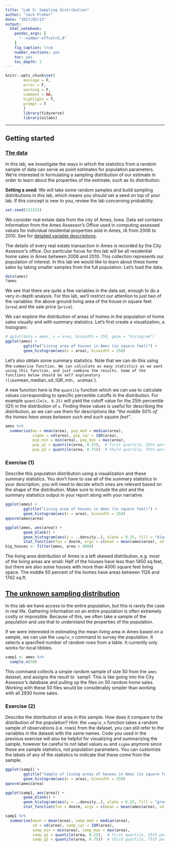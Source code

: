 ```yaml
---
title: "Lab 5: Sampling distribution"
author: "Jack Praker"
date: "2017/02/13"
output: 
  html_notebook: 
    pandoc_args: [ 
      "--number-offset=5,0" 
    ]
    fig_caption: true
    number_sections: yes
    toc: yes
    toc_depth: 3
---
```

```r
knitr::opts_chunk$set(
        message = F,
        error = F,
        warning = F,
        comment = NA,
        highlight = T,
        prompt = T
        )
        library(tidyverse)
        library(oilabs)
```
***
## Getting started

### [The data](https://github.com/petzi53/oiLabs-dplyr-ggplot/blob/master/05_sampling_distributions/sampling_distributions.Rmd#the-data)
In this lab, we investigate the ways in which the statistics from a random sample of data can serve as point estimates for population parameters. We're interested in formulating a sampling distribution of our estimate in order to learn about the properties of the estimate, such as its distribution.

**Setting a seed:** We will take some random samples and build sampling distributions in this lab, which means you should set a seed on top of your lab. If this concept is new to you, review the lab concerning probability.

```r
set.seed(232323)
```

We consider real estate data from the city of Ames, Iowa. Data set contains information from the Ames Assessor's Office used in computing assessed values for individual residential properties sold in Ames, IA from 2006 to 2010. See for [detailed variable descriptions](http://www.amstat.org/publications/jse/v19n3/decock/datadocumentation.txt).

The details of every real estate transaction in Ames is recorded by the City Assessor's office. Our particular focus for this lab will be all residential home sales in Ames between 2006 and 2010. This collection represents our population of interest. In this lab we would like to learn about these home sales by taking smaller samples from the full population. Let's load the data.

```r
data(ames)
?ames
```

We see that there are quite a few variables in the data set, enough to do a very in-depth analysis. For this lab, we'll restrict our attention to just two of the variables: the above ground living area of the house in square feet (`area`) and the sale price (`price`).

We can explore the distribution of areas of homes in the population of home sales visually and with summary statistics. Let's first create a visualization, a histogram:

```r
# qplot(data = ames, x = area, binwidth = 250, geom = "histogram")
ggplot(ames) +
        ggtitle("Living area of houses in Ames (in square feet)") +
        geom_histogram(aes(x = area), binwidth = 250)
```

Let's also obtain some summary statistics. Note that we can do this using the `summarise function. We can calculate as many statistics as we want using this function, and just combine the results. Some of the functions below should be self explanatory (like `mean`, `median`, `sd`, `IQR`, `min`, and `max`). 

A new function here is the `quantile` function which we can use to calculate values corresponding to specific percentile cutoffs in the distribution. For example `quantile(x, 0.25)` will yield the cutoff value for the 25th percentile (Q1) in the distribution of `x`. Finding these values is useful for describing the distribution, as we can use them for descriptions like _"the middle 50% of the homes have areas between such and such square feet"_.

```r
ames %>%
  summarise(mu = mean(area), pop_med = median(area), 
            sigma = sd(area), pop_iqr = IQR(area),
            pop_min = min(area), pop_max = max(area),
            pop_q1 = quantile(area, 0.25),  # first quartile, 25th percentile
            pop_q3 = quantile(area, 0.75))  # third quartile, 75th percentile
```

### Exercise (1)
Describe this population distribution using a visualization and these summary statistics. You don't have to use all of the summary statistics in your description, you will need to decide which ones are relevant based on the shape of the distribution. Make sure to include the plot and the summary statistics output in your report along with your narrative.

```r
ggplot(ames) +
        ggtitle("Living area of houses in Ames (in square feet)") +
        geom_histogram(aes(x = area), binwidth = 250)
qqnorm(ames$area)

ggplot(ames, aes(area)) +
        geom_blank() +
        geom_histogram(aes(y = ..density..), alpha = 0.25, fill = "blue", binwidth = 250) +
        stat_function(fun = dnorm, args = c(mean = mean(ames$area), sd = sd(ames$area)), col = "tomato")
big_houses <- filter(ames, area > 4000)
```
The living area distribution of Ames is a left skewed distribution, e.g. most of the living areas are small: Half of the houses have less than 1450 sq.feet, but there are also some houses with more than 4000 square feet living space. The middle 50 percent of the homes have areas between 1126 and 1742 sq.ft.

## [The unknown sampling distribution](https://github.com/petzi53/oiLabs-dplyr-ggplot/blob/master/05_sampling_distributions/sampling_distributions.Rmd#the-unknown-sampling-distribution)

In this lab we have access to the entire population, but this is rarely the case in real life. Gathering information on an entire population is often extremely costly or impossible. Because of this, we often take a sample of the population and use that to understand the properties of the population.

If we were interested in estimating the mean living area in Ames based on a sample, we can use the `sample_n` command to survey the population. It selects a specified number of random rows from a table. It currently only works for local tibbles.

```r
samp1 <- ames %>%
  sample_n(50)
```

This command collects a simple random sample of size 50 from the `ames` dataset, and assigns the result to `samp1. This is like going into the City Assessor's database and pulling up the files on 50 random home sales. Working with these 50 files would be considerably simpler than working with all 2930 home sales.

### Exercise (2)

Describe the distribution of area in this sample. How does it compare to the distribution of the population? Hint: the `sample_n` function takes a random sample of observations (i.e. rows) from the dataset, you can still refer to the variables in the dataset with the same names. Code you used in the previous exercise will also be helpful for visualizing and summarizing the sample, however be careful to not label values `mu` and `sigma` anymore since these are sample statistics, not population parameters. You can customize the labels of any of the statistics to indicate that these come from the sample.

```r
ggplot(samp1) +
        ggtitle("Sample of living areas of houses in Ames (in square feet)") +
        geom_histogram(aes(x = area), binwidth = 250)
qqnorm(ames$area)

ggplot(samp1, aes(area)) +
        geom_blank() +
        geom_histogram(aes(y = ..density..), alpha = 0.25, fill = "green", binwidth = 250) +
        stat_function(fun = dnorm, args = c(mean = mean(ames$area), sd = sd(ames$area)), col = "tomato")

samp1 %>%
  summarise(mean = mean(area), samp_med = median(area), 
            sd = sd(area), samp_iqr = IQR(area),
            samp_min = min(area), samp_max = max(area),
            samp_q1 = quantile(area, 0.25),  # first quartile, 25th percentile
            samp_q3 = quantile(area, 0.75))  # third quartile, 75th percentile
```
